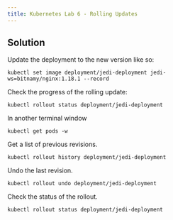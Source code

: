 ```yaml
---
title: Kubernetes Lab 6 - Rolling Updates
---
```


## Solution

Update the deployment to the new version like so:
```
kubectl set image deployment/jedi-deployment jedi-ws=bitnamy/nginx:1.18.1 --record
```

Check the progress of the rolling update:
```
kubectl rollout status deployment/jedi-deployment
```

In another terminal window
```
kubectl get pods -w
```

Get a list of previous revisions.
```
kubectl rollout history deployment/jedi-deployment
```

Undo the last revision.
```
kubectl rollout undo deployment/jedi-deployment
```

Check the status of the rollout.
```
kubectl rollout status deployment/jedi-deployment
```
